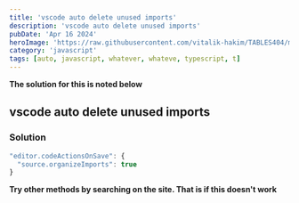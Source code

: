 ```yaml
---
title: 'vscode auto delete unused imports'
description: 'vscode auto delete unused imports'
pubDate: 'Apr 16 2024'
heroImage: 'https://raw.githubusercontent.com/vitalik-hakim/TABLES404/main/error_b/JavaScript.png'
category: 'javascript'
tags: [auto, javascript, whatever, whateve, typescript, t]
---
```


**The solution for this is noted below**

## vscode auto delete unused imports

### Solution

```javascript
"editor.codeActionsOnSave": {
  "source.organizeImports": true
}
```

**Try other methods by searching on the site. That is if this doesn't work**
